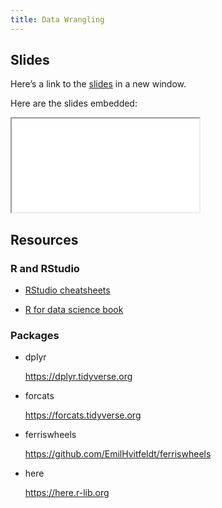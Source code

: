 ```yaml
---
title: Data Wrangling
---
```


## Slides

Here's a link to the [slides](/slides/01-foundations/02-data-wrangling/index.qmd){target="_blank"} in a new window. 

Here are the slides embedded:

<iframe class="slide-deck ar3x2" src="/slides/01-foundations/02-data-wrangling/index.html" title="Introduction to R and RStudio slides">
</iframe>

## Resources

### R and RStudio

- [RStudio cheatsheets](https://www.rstudio.com/resources/cheatsheets/){target="_blank"}

- [R for data science book](https://r4ds.had.co.nz){target="_blank"}

### Packages

- dplyr

  <https://dplyr.tidyverse.org>
  
- forcats

  <https://forcats.tidyverse.org>

- ferriswheels

  <https://github.com/EmilHvitfeldt/ferriswheels>
  
- here

  <https://here.r-lib.org>